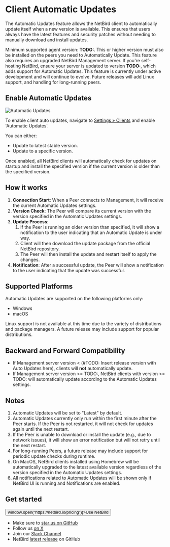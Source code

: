 
# Client Automatic Updates

The Automatic Updates feature allows the NetBird client to automatically update itself when a new version is available. This ensures that users always have the latest features and security patches without needing to manually download and install updates.

<Note>
    Minimum supported agent version: <strong>TODO:</strong>.
    This or higher version must also be installed on the peers you need to Automatically Update.
</Note>

<Note>
    This feature also requires an upgraded NetBird Management server.
    If you're self-hosting NetBird, ensure your server is updated to version <strong>TODO:</strong>, which adds support for Automatic Updates.
</Note>

<Note>
    This feature is currently under active development and will continue to evolve. Future releases will add Linux support, and handling for long-running peers.
</Note>

## Enable Automatic Updates

![Automatic Updates](/docs-static/img/how-to-guides/auto-update/dashboard.png)

To enable client auto updates, navigate to [Settings &raquo; Clients](https://app.netbird.io/settings) and enable 'Automatic Updates'.

You can either:

* Update to latest stable version.
* Update to a specific version.

Once enabled, all NetBird clients will automatically check for updates on startup and install the specified version if the current version is older than the specified version.

## How it works

1. **Connection Start**: When a Peer connects to Management, it will receive the current Automatic Updates settings.
2. **Version Check**: The Peer will compare its current version with the version specified in the Automatic Updates settings.
3. **Update Process**:
    1. If the Peer is running an older version than specified, it will show a notification to the user indicating that an Automatic Update is under way.
    2. Client will then download the update package from the official NetBird repository.
    3. The Peer will then install the update and restart itself to apply the changes.
4. **Notification**: After a successful update, the Peer will show a notification to the user indicating that the update was successful.

## Supported Platforms

Automatic Updates are supported on the following platforms only:
- Windows
- macOS

Linux support is not available at this time due to the variety of distributions and package managers. A future release may include support for popular distributions.

## Backward and Forward Compatibility

* If Management server version &lt; (#TODO: Insert release version with Auto Updates here), clients will **not** automatically update.
* If Management server version &gt;= TODO:, NetBird clients with version &gt;= TODO: will automatically update according to the Automatic Updates settings.

## Notes

1. Automatic Updates will be set to "Latest" by default.
2. Automatic Updates currently only run within the first minute after the Peer starts. If the Peer is not restarted, it will not check for updates again until the next restart.
3. If the Peer is unable to download or install the update (e.g., due to network issues), it will show an error notification but will not retry until the next restart.
4. For long-running Peers, a future release may include support for periodic update checks during runtime.
5. On MacOS, NetBird clients installed using Homebrew will be automatically upgraded to the latest available version regardless of the version specified in the Automatic Updates settings.
6. All notifications related to Automatic Updates will be shown only if NetBird UI is running and Notifications are enabled.

## Get started
<p float="center" >
    <Button name="button" className="button-5" onClick={() => window.open("https://netbird.io/pricing")}>Use NetBird</Button>
</p>

- Make sure to [star us on GitHub](https://github.com/netbirdio/netbird)
- Follow us [on X](https://x.com/netbird)
- Join our [Slack Channel](/slack-url)
- NetBird [latest release](https://github.com/netbirdio/netbird/releases) on GitHub
